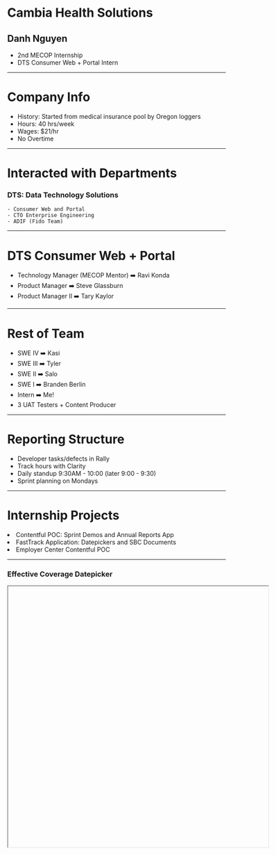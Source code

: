 


<Head>
    <title>2018 MECOP Presentation</title>
</Head>

# Cambia Health Solutions
## **Danh Nguyen**
- 2nd MECOP Internship
- DTS Consumer Web + Portal Intern

---

# Company Info
- History: Started from medical insurance pool by Oregon loggers
- Hours: 40 hrs/week
- Wages: $21/hr
- No Overtime

---

# Interacted with Departments

### DTS: Data Technology Solutions
    - Consumer Web and Portal
    - CTO Enterprise Engineering
    - ADIF (Fido Team)

---

# DTS Consumer Web + Portal
- Technology Manager (MECOP Mentor) ➡️ Ravi Konda
- Product Manager ➡️ Steve Glassburn
- Product Manager II ➡️ Tary Kaylor

---

# Rest of Team

- SWE IV ➡️ Kasi
- SWE III ➡️ Tyler
- SWE II ➡️ Salo
- SWE I ➡️ Branden Berlin
- Intern ➡️ Me!
- 3 UAT Testers + Content Producer


---

# Reporting Structure
- Developer tasks/defects in Rally
- Track hours with Clarity
- Daily standup 9:30AM - 10:00 (later 9:00 - 9:30)
- Sprint planning on Mondays

---

# Internship Projects

<Appear>
    <li>Contentful POC: Sprint Demos and Annual Reports App</li>
    <li>FastTrack Application: Datepickers and SBC Documents</li>
    <li>Employer Center Contentful POC</li>
</Appear>

---

### Effective Coverage Datepicker

<Iframe url="https://codesandbox.io/embed/4w7ql4lvjw"
    width="600px"
    height="600px"
    display="initial"
    position="relative"
    allowFullScreen
/>

---

# Try it on the site!

<Iframe url="https://www.shop.regence.com/individual/spa/demographics"
    width="600px"
    height="600px"
    display="initial"
    position="relative"
    allowFullScreen
/>

---

### SBC Documents

<Iframe url="https://www.shop.regence.com/individual/spa/sbcdocuments"
    width="600px"
    height="600px"
    display="initial"
    position="relative"
    allowFullScreen
/>

---

# Learnings

<Appear>
    <li>Contentful Concepts + JavaScript API</li>
    <li>Salesforce development + integration w/ Java client</li>
    <li>Working with Ant and Struts</li>
    <li>Agile Development</li>
    <li>Health Insurance is complicated!</li>
</Appear>

---

# Tech

- React + Redux
- Struts backend
- Salesforce API
- Contentful
- Git + Jenkins

---
# Return on Investment
- Saved ~$55000 instead of FTE/Contractor
- Saved ~$200 on training materials
- Saved ~$100000 on Salesforce/React developer

---

# Important Courses
- Java Lab (learning Git)
- Data Structures
- Software Engineering
- UNIX Lab (using command line)
- Database Management

---

#### ![alt text](https://commons.wikimedia.org/wiki/File:McAfee_Logo_2017.png "McAfee Logo")
- More 'extra' perks
- Not that agile
- Devops + Spring work
- POC work


#### Cambia ![alt text](https://healthsparq.com/wp-content/uploads/2017/06/Cambia_Health_Solutions_logo.svg_.png "Cambia Logo")
- Full stack web development
- Strong company identity
- Deployed changes live

---

# Conclusion
- Improved at self learning
- Improved in communication

<Appear>
    <li>Thank you Cambia! 😁</li>
</Appear>

